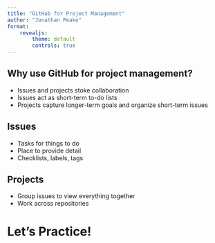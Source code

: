 ```yaml
---
title: "GitHub for Project Management"
author: "Jonathan Peake"
format: 
    revealjs:
        theme: default
        controls: true
---
```


## Why use GitHub for project management?

-   Issues and projects stoke collaboration
-   Issues act as short-term to-do lists
-   Projects capture longer-term goals and organize short-term issues

## Issues

-   Tasks for things to do
-   Place to provide detail
-   Checklists, labels, tags

## Projects

-   Group issues to view everything together
-   Work across repositories

# Let's Practice!